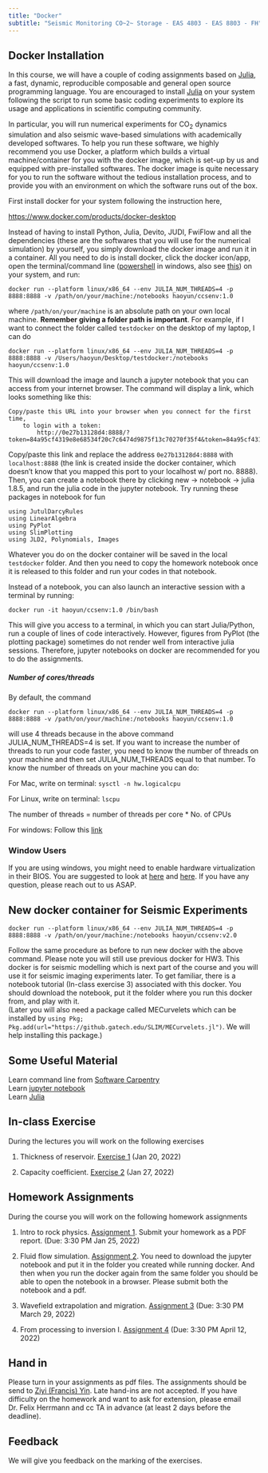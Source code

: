 ```yaml
---
title: "Docker"
subtitle: "Seismic Monitoring CO~2~ Storage - EAS 4803 - EAS 8803 - FH"
---
```



<!-- # Installation

The assignments require [Julia](https://julialang.org) and Python 3 to be installed (Python 2 will not work).

For Windows, I recommend to use docker as [Devito](https://www.devitoproject.org) does not support Windows.

## Julia

To install julia follow

[https://julialang.org/downloads/](https://julialang.org/downloads/)

And install Julia 1.5

## Python

The recommended installation is via conda to have a stable environment.

[https://conda.io/miniconda.html](https://conda.io/miniconda.html)


## Packages

For the assignments, you will need a few python and julia packages. Please follow these instructions to install all of the packages in the order described here.

First, install Devito using `pip` (or `pip3`), or see the [Devito's GitHub page](https://github.com/devitocodes/devito) for installation with Conda and further information. The current release of [JUDI](https://github.com/slimgroup/JUDI.jl) requires Python 3 and the current Devito version. Run all of the following commands from the (bash) terminal command line (not in the Julia REPL):

```bash
pip install --user git+https://github.com/devitocodes/devito.git
```

Then install matplotlib by

```bash
pip install matplotlib
```

If these commands don't work, please replace `pip` by `pip3` and try it again.

For reading and writing seismic SEG-Y data, JUDI uses the [SegyIO](https://github.com/slimgroup/SegyIO.jl) package and matrix-free linear operators are based the [Julia Operator LIbrary](https://github.com/slimgroup/JOLI.jl/tree/master/src) (JOLI), we can install these 2 packages via:

```bash
julia -e 'using Pkg; Pkg.add(url="https://github.com/slimgroup/SegyIO.jl.git")'
julia -e 'using Pkg; Pkg.add(url="https://github.com/slimgroup/JOLI.jl.git")'
```

Once Devito, SegyIO and JOLI are installed, you can install [JUDI](https://github.com/slimgroup/JUDI.jl) with Julia's `Pkg.add`.

```bash
julia -e 'using Pkg; Pkg.add(url="https://github.com/slimgroup/JUDI.jl")'
```

Once you have JUDI installed, you need to point Julia's PyCall package to the Python version for which we previously installed Devito. To do this, copy-paste the following commands into the (bash) terminal:

```bash
export PYTHON=$(which python)
julia -e 'using Pkg; Pkg.build("PyCall")'
```

Again, try `which python3` if `which python` does not work.

You can verify your installation by running:

```bash
julia -e 'using Pkg; using JUDI; example=joinpath(dirname(pathof(JUDI)),"..","examples/scripts/modeling_basic_2D.jl");include(example);'
```

This command should finish without errors.

-->

<!-- # Homework

In this course, we will have a couple of coding assignments based on [Julia](https://julialang.org/downloads/), a fast, dynamic, reproducible composable and general open source programming language. You are encouraged to install [Julia](https://julialang.org/downloads/) on your system following the script to run some basic coding experiments to explore its usage and applications in scientific computing community.

For a introduction to Julia [Julia](https://julialang.org/downloads/), check out this [tutorial](https://github.com/JuliaAcademy/Introduction-to-Julia).

In particular, you will run numerical experiments for CO$_2$ dynamics simulation and also seismic wave-based simulations with academically developed softwares. To help you run these software, we highly recommend you use Docker, a platform which builds a virtual machine/container for you with the docker image, which is set-up by us and equipped with pre-installed softwares. The docker image is quite necessary for you to run the software without the tedious installation process, and to provide you with an environment on which the software runs out of the box. -->

## Docker Installation

In this course, we will have a couple of coding assignments based on [Julia](https://julialang.org/downloads/), a fast, dynamic, reproducible composable and general open source programming language. You are encouraged to install [Julia](https://julialang.org/downloads/) on your system following the script to run some basic coding experiments to explore its usage and applications in scientific computing community.

In particular, you will run numerical experiments for CO$_2$ dynamics simulation and also seismic wave-based simulations with academically developed softwares. To help you run these software, we highly recommend you use Docker, a platform which builds a virtual machine/container for you with the docker image, which is set-up by us and equipped with pre-installed softwares. The docker image is quite necessary for you to run the software without the tedious installation process, and to provide you with an environment on which the software runs out of the box.

First install docker for your system following the instruction here,

[https://www.docker.com/products/docker-desktop](https://www.docker.com/products/docker-desktop)

Instead of having to install Python, Julia, Devito, JUDI, FwiFlow and all the dependencies (these are the softwares that you will use for the numerical simulation) by yourself, you simply download the docker image and run it in a container. All you need to do is install docker, click the docker icon/app, open the terminal/command line ([powershell](https://www.howtogeek.com/662611/9-ways-to-open-powershell-in-windows-10/) in windows, also see [this](https://docs.microsoft.com/en-us/powershell/scripting/overview?view=powershell-7.2)) on your system, and run:

```
docker run --platform linux/x86_64 --env JULIA_NUM_THREADS=4 -p 8888:8888 -v /path/on/your/machine:/notebooks haoyun/ccsenv:1.0
```

where `/path/on/your/machine` is an absolute path on your own local machine. **Remember giving a folder path is important**. For example, if I want to connect the folder called `testdocker` on the desktop of my laptop, I can do

```
docker run --platform linux/x86_64 --env JULIA_NUM_THREADS=4 -p 8888:8888 -v /Users/haoyun/Desktop/testdocker:/notebooks haoyun/ccsenv:1.0
```

This will download the image and launch a jupyter notebook that you can access from your internet browser. The command will display a link, which looks something like this:

```
Copy/paste this URL into your browser when you connect for the first time,
    to login with a token:
        http://0e27b13128d4:8888/?token=84a95cf4319e8e68534f20c7c6474d9875f13c70270f35f4&token=84a95cf4319e8e68534f20c7c6474d9875f13c70270f35f4
```

Copy/paste this link and replace the address `0e27b13128d4:8888` with `localhost:8888` (the link is created inside the docker container, which doesn't know that you mapped this port to your localhost w/ port no. 8888). Then, you can create a notebook there by clicking new -> notebook -> julia 1.8.5, and run the julia code in the jupyter notebook. Try running these packages in notebook for fun

```
using JutulDarcyRules
using LinearAlgebra
using PyPlot
using SlimPlotting
using JLD2, Polynomials, Images
```

<!-- Remember, the jupyter notebooks on the docker container don't stay there forever. Therefore, if you are half way on the homework and want to close the jupyter notebook, please remember to save the notebook to your local machine. If you do not want to save the notebook every time when you close the notebook, you can actually connect a folder on your machine to the docker container by -->

Whatever you do on the docker container will be saved in the local `testdocker` folder. And then you need to copy the homework notebook once it is released to this folder and run your codes in that notebook.

Instead of a notebook, you can also launch an interactive session with a terminal by running:

```
docker run -it haoyun/ccsenv:1.0 /bin/bash
```
This will give you access to a terminal, in which you can start Julia/Python, run a couple of lines of code interactively. However, figures from PyPlot (the plotting package) sometimes do not render well from interactive julia sessions. Therefore, jupyter notebooks on docker are recommended for you to do the assignments.

##### Number of cores/threads

By default, the command

```
docker run --platform linux/x86_64 --env JULIA_NUM_THREADS=4 -p 8888:8888 -v /path/on/your/machine:/notebooks haoyun/ccsenv:1.0
```
will use 4 threads because in the above command JULIA_NUM_THREADS=4 is set. If you want to increase the number of threads to run your code faster, you need to know the number of threads on your machine and then set JULIA_NUM_THREADS equal to that number. To know the number of threads on your machine you can do:

For Mac, write on terminal: `sysctl -n hw.logicalcpu`

For Linux, write on terminal: `lscpu` 

The number of threads = number of threads per core * No. of CPUs

For windows: Follow this [link](https://www.intel.com/content/www/us/en/support/articles/000029254/processors.html#:~:text=Through%20Windows%20Task%20Manager%3A,Cores%20and%20Logical%20Processors%20(Threads))

### Window Users

If you are using windows, you might need to enable hardware virtualization in their BIOS. You are suggested to look at [here](https://www.virtualmetric.com/blog/how-to-enable-hardware-virtualization) and [here](https://bce.berkeley.edu/enabling-virtualization-in-your-pc-bios.html). If you have any question, please reach out to us ASAP.

## New docker container for Seismic Experiments

```
docker run --platform linux/x86_64 --env JULIA_NUM_THREADS=4 -p 8888:8888 -v /path/on/your/machine:/notebooks haoyun/ccsenv:v2.0
```
Follow the same procedure as before to run new docker with the above command. Please note you will still use previous docker for HW3. This docker is for seismic modelling which is next part of the course and you will use it for seismic imaging experiments later. To get familiar, there is a notebook tutorial (In-class exercise 3) associated with this docker. You should download the notebook, put it the folder where you run this docker from, and play with it.  
(Later you will also need a package called MECurvelets which can be installed by ```using Pkg; Pkg.add(url="https://github.gatech.edu/SLIM/MECurvelets.jl")```. We will help installing this package.)

## Some Useful Material

Learn command line from [Software Carpentry](https://software-carpentry.org/)    
Learn [jupyter notebook](https://jupyter.org/)    
Learn [Julia](https://julialang.org/learning/)    

## In-class Exercise

During the lectures you will work on the following exercises

1. Thickness of reservoir. [Exercise 1](exercise/exercise1.md) (Jan 20, 2022)

1. Capacity coefficient. [Exercise 2](exercise/exercise2.md) (Jan 27, 2022)

## Homework Assignments

During the course you will work on the following homework assignments

1. Intro to rock physics. [Assignment 1](Assignments/homework1.md). Submit your homework as a PDF report. (Due: 3:30 PM Jan 25, 2022)

2. Fluid flow simulation. [Assignment 2](Assignments/Homework2.md). You need to download the jupyter notebook and put it in the folder you created while running docker. And then when you run the docker again from the same folder you should be able to open the notebook in a browser. Please submit both the notebook and a pdf. 

3. Wavefield extrapolation and migration. [Assignment 3](Assignments/Exercise3.md) (Due: 3:30 PM March 29, 2022)

4. From processing to inversion I. [Assignment 4](Assignments/Exercise5.md) (Due: 3:30 PM April 12, 2022)

<!--
4. Seismic imaging with sparsity-promoting least-squares migration. [Assignment 4](Assignments/Exercise7.md) (Due: 3:30 PM April 4, 2022)

1. A first look at seismic data. [Intro to julia](Assignments/introduction_to_julia.md) [Exercise 1](Assignments/Exercise1.md) [[Solution]](https://www.slim.eos.ubc.ca/Teaching/EOSC454/exercise1_sol.html)

2. NMO correction and velocity analysis [Exercise 2](Assignments/Exercise2.md)

3. Wavefield extrapolation and migration. [Exercise 3](Assignments/Exercise3.md)

4. Fourier, Radon and filtering.[Exercise 4](Assignments/Exercise4.md)

5. From processing to inversion I.[Exercise 5](Assignments/Exercise5.md)

6. From processing to inversion II. [Exercise 6](Assignments/Exercise6.md)

7. Full Waveform inversion. [Exercise 7](Assignments/Exercise7.md)

These exercises will introduce you to the [Julia programming language](https://julialang.org), [Devito](https://www.devitoproject.org)-a Domain-specific Language (DSL) for automatic code generation for highly optimized finite differences, and [Judi](https://github.com/slimgroup/JUDI.jl)-a framework for large-scale seismic modeling and inversion and designed to enable rapid translations of algorithms to fast and efficient code that scales to industry-size problems.

-->

## Hand in

Please turn in your assignments as pdf files. The assignments should be send to [Ziyi (Francis) Yin](mailto:ziyi.yin@gatech.edu). Late hand-ins are not accepted. If you have difficulty on the homework and want to ask for extension, please email Dr. Felix Herrmann and cc TA in advance (at least 2 days before the deadline).

## Feedback

We will give you feedback on the marking of the exercises.